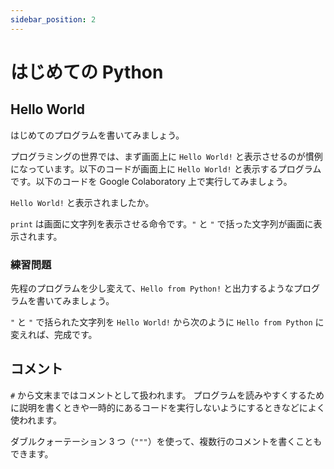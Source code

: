 ```yaml
---
sidebar_position: 2
---
```



# はじめての Python

## Hello World

はじめてのプログラムを書いてみましょう。

プログラミングの世界では、まず画面上に `Hello World!` と表示させるのが慣例になっています。以下のコードが画面上に `Hello World!` と表示するプログラムです。以下のコードを Google Colaboratory 上で実行してみましょう。

<ViewSource path="/hello-world/hello-world.ipynb" />

`Hello World!` と表示されましたか。

`print` は画面に文字列を表示させる命令です。`"` と `"` で括った文字列が画面に表示されます。

### 練習問題

先程のプログラムを少し変えて、`Hello from Python!` と出力するようなプログラムを書いてみましょう。

<Answer>

`"` と `"` で括られた文字列を `Hello World!` から次のように `Hello from Python` に変えれば、完成です。

  <ViewSource path="/hello-world/hello-from-python.ipynb" />
</Answer>

## コメント

`#` から文末まではコメントとして扱われます。
プログラムを読みやすくするために説明を書くときや一時的にあるコードを実行しないようにするときなどによく使われます。

<ViewSource path="/hello-world/comment.ipynb" />

<ViewSource path="/hello-world/comment2.ipynb" />

ダブルクォーテーション 3 つ（`"""`）を使って、複数行のコメントを書くこともできます。

<ViewSource path="/hello-world/comment3.ipynb" />
